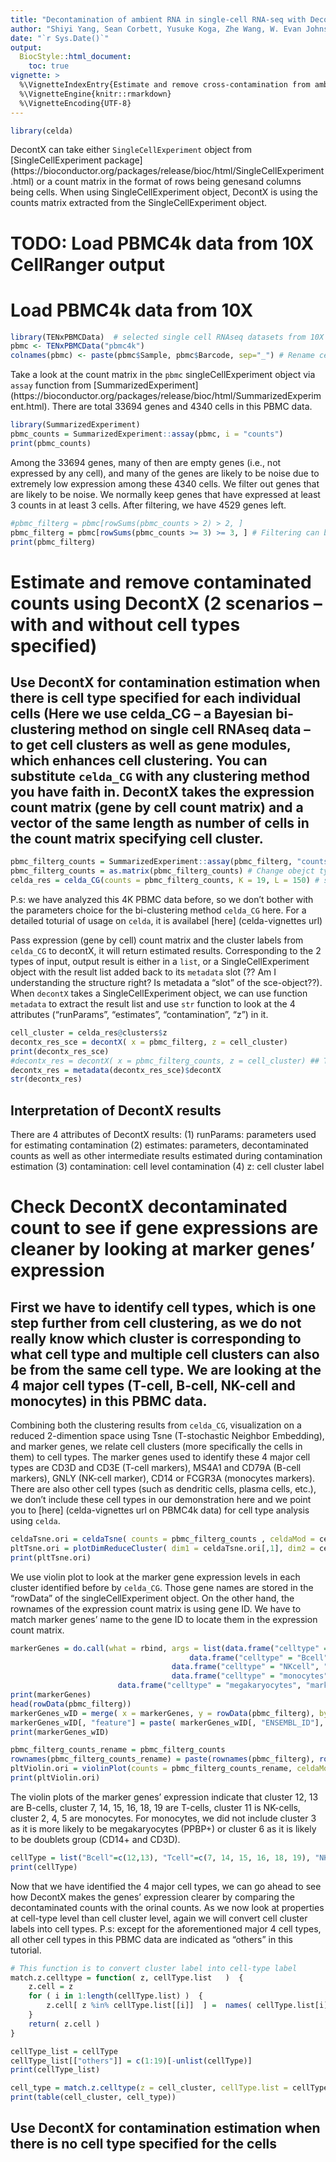```yaml
---
title: "Decontamination of ambient RNA in single-cell RNA-seq with DecontX on 10X PBMC4k data" 
author: "Shiyi Yang, Sean Corbett, Yusuke Koga, Zhe Wang, W. Evan Johnson, Masanao Yajima, Joshua D. Campbell"
date: "`r Sys.Date()`"
output:
  BiocStyle::html_document:
    toc: true
vignette: >
  %\VignetteIndexEntry{Estimate and remove cross-contamination from ambient RNA for scRNA-seq data with DecontX}
  %\VignetteEngine{knitr::rmarkdown}
  %\VignetteEncoding{UTF-8}
---
```



```r
library(celda)
```

DecontX can take either `SingleCellExperiment` object from [SingleCellExperiment package] (https://bioconductor.org/packages/release/bioc/html/SingleCellExperiment.html) or a count matrix in the format of rows being genesand columns being cells. When using SingleCellExperiment object, DecontX is using the counts matrix extracted from the SingleCellExperiment object. 

# TODO: Load PBMC4k data from 10X CellRanger output
# Load PBMC4k data from 10X
```r
library(TENxPBMCData)  # selected single cell RNAseq datasets from 10X Genomics
pbmc <- TENxPBMCData("pbmc4k")
colnames(pbmc) <- paste(pbmc$Sample, pbmc$Barcode, sep="_") # Rename cells
```

Take a look at the count matrix in the `pbmc` singleCellExperiment object via `assay` function from [SummarizedExperiment] (https://bioconductor.org/packages/release/bioc/html/SummarizedExperiment.html). There are total 33694 genes and 4340 cells in this PBMC data.
```r
library(SummarizedExperiment)
pbmc_counts = SummarizedExperiment::assay(pbmc, i = "counts")
print(pbmc_counts)
```

Among the 33694 genes, many of then are empty genes (i.e., not expressed by any cell), and many of the genes are likely to be noise due to extremely low expression among these 4340 cells.
We filter out genes that are likely to be noise. We normally keep genes that have expressed at least 3 counts in at least 3 cells.
After filtering, we have 4529 genes left.
```r
#pbmc_filterg = pbmc[rowSums(pbmc_counts > 2) > 2, ] 
pbmc_filterg = pbmc[rowSums(pbmc_counts >= 3) >= 3, ] # Filtering can be applied directly on SingleCellExperiment object 
print(pbmc_filterg)
```



# Estimate and remove contaminated counts using DecontX (2 scenarios -- with and without cell types specified)
## Use DecontX for contamination estimation when there is cell type specified for each individual cells (Here we use celda_CG -- a Bayesian bi-clustering method on single cell RNAseq data -- to get cell clusters as well as gene modules, which enhances cell clustering. You can substitute `celda_CG` with any clustering method you have faith in. DecontX takes the expression count matrix (gene by cell count matrix) and a vector of the same length as number of cells in the count matrix specifying cell cluster. 
```r
pbmc_filterg_counts = SummarizedExperiment::assay(pbmc_filterg, "counts")
pbmc_filterg_counts = as.matrix(pbmc_filterg_counts) # Change obejct type as basic matrix to pass into celda::celda_CG
celda_res = celda_CG(counts = pbmc_filterg_counts, K = 19, L = 150) # specify number of cell clusters being K=19, number of gnee modules being L=150
```
P.s: we have analyzed this 4K PBMC data before, so we don't bother with the parameters choice for the bi-clustering method `celda_CG` here. For a detailed toturial of usage on `celda`, it is availabel [here] (celda-vignettes url) 



Pass expression (gene by cell) count matrix and the cluster labels from `celda_CG` to decontX, it will return estimated results. Corresponding to the 2 types of input, output result is either in a `list`, or a SingleCellExperiment object with the result list added back to its `metadata` slot (?? Am I understanding the structure right? Is metadata a "slot" of the sce-object??). When `decontX` takes a SingleCellExperiment object, we can use function `metadata` to extract the result list and use `str` function to look at the 4 attributes ("runParams", "estimates", "contamination", "z") in it.
```r
cell_cluster = celda_res@clusters$z 
decontx_res_sce = decontX( x = pbmc_filterg, z = cell_cluster) 
print(decontx_res_sce)
#decontx_res = decontX( x = pbmc_filterg_counts, z = cell_cluster) ## This works too. Difference is that the output is a list rathen than being a SingleCellExperiment object
decontx_res = metadata(decontx_res_sce)$decontX
str(decontx_res)
```


## Interpretation of DecontX results
There are 4 attributes of DecontX results: 
(1) runParams: parameters used for estimating contamination
(2) estimates: parameters, decontaminated counts as well as other intermediate results estimated during contamination estimation
(3) contamination: cell level contamination
(4) z: cell cluster label 


# Check DecontX decontaminated count to see if gene expressions are cleaner by looking at marker genes' expression
## First we have to identify cell types, which is one step further from cell clustering, as we do not really know which cluster is corresponding to what cell type and multiple cell clusters can also be from the same cell type. We are looking at the 4 major cell types (T-cell, B-cell, NK-cell and monocytes) in this PBMC data.
Combining both the clustering results from `celda_CG`, visualization on a reduced 2-dimention space using Tsne (T-stochastic Neighbor Embedding), and marker genes, we relate cell clusters (more specifically the cells in them) to cell types. The marker genes used to identify these 4 major cell types are CD3D and CD3E (T-cell markers), MS4A1 and CD79A (B-cell markers), GNLY (NK-cell marker), CD14 or FCGR3A (monocytes markers). There are also other cell types (such as dendritic cells, plasma cells, etc.), we don't include these cell types in our demonstration here and we point you to [here] (celda-vignettes url on PBMC4k data) for cell type analysis using `celda`.
```r
celdaTsne.ori = celdaTsne( counts = pbmc_filterg_counts , celdaMod = celda_res ) 
pltTsne.ori = plotDimReduceCluster( dim1 = celdaTsne.ori[,1], dim2 = celdaTsne.ori[, 2], cluster = cell_cluster, labelClusters = T)
print(pltTsne.ori)
```

We use violin plot to look at the marker gene expression levels in each cluster identified before by `celda_CG`. Those gene names are stored in the "rowData" of the singleCellExperiment object. On the other hand, the rownames of the expression count matrix is using gene ID. We have to match marker genes' name to the gene ID to locate them in the expression count matrix.
```r
markerGenes = do.call(what = rbind, args = list(data.frame("celltype" = "Tcell", "markergenes"=c("CD3D", "IL7R")), 
		                                data.frame("celltype" = "Bcell", "markergenes"=c("MS4A1", "CD79A")),
			                        data.frame("celltype" = "NKcell", "markergenes"=c("GNLY")),
			                        data.frame("celltype" = "monocytes", "markergenes"=c("CD14", "FCGR3A")),
						data.frame("celltype" = "megakaryocytes", "markergenes"=c("PPBP"))))
print(markerGenes)
head(rowData(pbmc_filterg))
markerGenes_wID = merge( x = markerGenes, y = rowData(pbmc_filterg), by.x = "markergenes", by.y = "Symbol")
markerGenes_wID[, "feature"] = paste( markerGenes_wID[, "ENSEMBL_ID"], markerGenes_wID[, "markergenes"], sep = "_")
print(markerGenes_wID)

pbmc_filterg_counts_rename = pbmc_filterg_counts
rownames(pbmc_filterg_counts_rename) = paste(rownames(pbmc_filterg), rowData(pbmc_filterg)[, "Symbol"], sep = "_")
pltViolin.ori = violinPlot(counts = pbmc_filterg_counts_rename, celdaMod=celda_res, features = markerGenes_wID[, "feature"])
print(pltViolin.ori)
```

The violin plots of the marker genes' expression indicate that cluster 12, 13 are B-cells, cluster 7, 14, 15, 16, 18, 19 are T-cells, cluster 11 is NK-cells, cluster 2, 4, 5 are monocytes. For monocytes, we did not include cluster 3 as it is more likely to be megakaryocytes (PPBP+) or cluster 6 as it is likely to be doublets group (CD14+ and CD3D).
```r
cellType = list("Bcell"=c(12,13), "Tcell"=c(7, 14, 15, 16, 18, 19), "NKcell"=c(11), "monocytes"=c(2, 4, 5))
print(cellType)
```

Now that we have identified the 4 major cell types, we can go ahead to see how DecontX makes the genes' expression clearer by comparing the decontaminated counts with the orinal counts. As we now look at properties at cell-type level than cell cluster level, again we will convert cell cluster labels into cell types. P.s: except for the aforementioned major 4 cell types, all other cell types in this PBMC data are indicated as "others" in this tutorial.
```r
# This function is to convert cluster label into cell-type label
match.z.celltype = function( z, cellType.list   )  { 
    z.cell = z
    for ( i in 1:length(cellType.list) )  { 
        z.cell[ z %in% cellType.list[[i]]  ] =  names( cellType.list[i] ) 
    }
    return( z.cell ) 
}

cellType_list = cellType
cellType_list[["others"]] = c(1:19)[-unlist(cellType)]
print(cellType_list)

cell_type = match.z.celltype(z = cell_cluster, cellType.list = cellType_list)
print(table(cell_cluster, cell_type))
```



## Use DecontX for contamination estimation when there is no cell type specified for the cells






